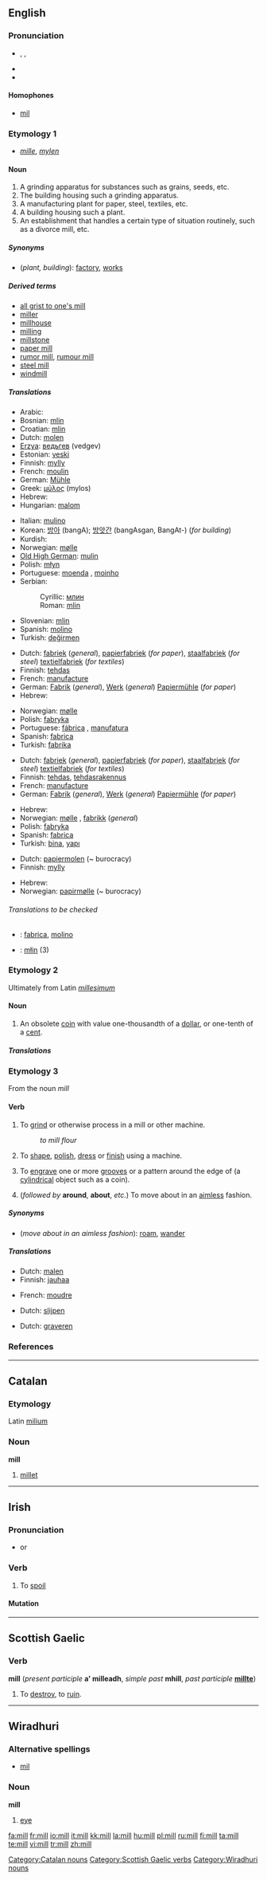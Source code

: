 ==English==

===Pronunciation===
* {{enPR|mĭl}}, {{IPA|/mɪl/}}, {{SAMPA|/mIl/}}
* {{audio|en-us-mill.ogg|Audio (US)}}
* {{rhymes|ɪl}}

====Homophones====
* [[mil]]

===Etymology 1===
* {{ME.}} ''[[mille]]'', {{OE.}} ''[[mylen]]''

====Noun====
{{en-noun}}

# A grinding apparatus for substances such as grains, seeds, etc.
# The building housing such a grinding apparatus.
# A manufacturing plant for paper, steel, textiles, etc.
# A building housing such a plant.
# An establishment that handles a certain type of situation routinely, such as a divorce mill, etc.

=====Synonyms=====
* (''plant, building''): [[factory]], [[works]]

=====Derived terms=====
* [[all grist to one's mill]]
* [[miller]]
* [[millhouse]]
* [[milling]]
* [[millstone]]
* [[paper mill]]
* [[rumor mill]], [[rumour mill]]
* [[steel mill]]
* [[windmill]]

=====Translations=====
{{trans-top|grinding apparatus or the building housing it}}
* Arabic: {{Arab|[[مطحنة]]}}
* Bosnian: [[mlin]] {{m}}
* Croatian: [[mlin]] {{m}}
* Dutch: [[molen]] {{m}}
* [[Erzya]]: [[ведьгев]] (vedgev)
* Estonian: [[veski]]
* Finnish: [[mylly]]
* French: [[moulin]] {{m}}
* German: [[Mühle]] {{f}}
* Greek: [[μύλος]] (mylos)
* Hebrew: {{he-translation|טחנה|tachánah}}
* Hungarian: [[malom]]
{{trans-mid}}
* Italian: [[mulino]] {{m}}
* Korean: [[방아]] (bangA); [[방앗간]] (bangAsgan, BangAt-) (''for building'')
* Kurdish: {{KUchar|[[ئاش]]}}
* Norwegian: [[mølle]] {{m}}
* [[Old High German]]: [[mulin]] {{f}}
* Polish: [[młyn]] {{m}}
* Portuguese: [[moenda]] {{f}}, [[moinho]] {{m}}
* Serbian:
*: Cyrillic: [[млин]] {{m}}
*: Roman: [[mlin]] {{m}}
* Slovenian: [[mlin]] {{m}}
* Spanish: [[molino]] {{m}}
* Turkish: [[değirmen]]
{{trans-bottom}}

{{trans-top|manufacturing plant}}
* Dutch: [[fabriek]] {{f}} (''general''), [[papierfabriek]] {{f}} (''for paper''), [[staalfabriek]] (''for steel'') [[textielfabriek]] (''for textiles'')
* Finnish: [[tehdas]]
* French: [[manufacture]] {{f}}
* German: [[Fabrik]] {{f}} (''general''), [[Werk]] {{n}} (''general'') [[Papiermühle]] {{f}} (''for paper'')
* Hebrew: {{he-translation|טחנה|tachánah}}
{{trans-mid}}
* Norwegian: [[mølle]] {{m}}
* Polish: [[fabryka]] {{f}}
* Portuguese: [[fábrica]] {{f}}, [[manufatura]] {{f}}
* Spanish: [[fabrica]] {{f}}
* Turkish: [[fabrika]]
{{trans-bottom}}

{{trans-top|building}}
* Dutch: [[fabriek]] {{f}} (''general''), [[papierfabriek]] {{f}} (''for paper''), [[staalfabriek]] (''for steel'') [[textielfabriek]] (''for textiles'')
* Finnish: [[tehdas]], [[tehdasrakennus]]
* French: [[manufacture]] {{f}}
* German: [[Fabrik]] {{f}} (''general''), [[Werk]] {{n}} (''general'') [[Papiermühle]] {{f}} (''for paper'')
{{trans-mid}}
* Hebrew: {{he-translation|טחנה|tachánah}}
* Norwegian: [[mølle]] {{m}}, [[fabrikk]] {{m}} (''general'')
* Polish: [[fabryka]] {{f}}
* Spanish: [[fabrica]] {{f}}
* Turkish: [[bina]], [[yapı]]
{{trans-bottom}}

{{trans-top|establishment that handles a certain type of situation routinely}}
* Dutch: [[papiermolen]] (~ burocracy)
* Finnish: [[mylly]]
{{trans-mid}}
* Hebrew: {{he-translation|טחנה|tachánah}}
* Norwegian: [[papirmølle]] {{m}}(~ burocracy)
{{trans-bottom}}

======Translations to be checked======
{{checktrans-top}}
* {{ttbc|Interlingua}}: [[fabrica]], [[molino]]
* {{ttbc|Kashubian}}: [[młin]] {{m}} (3)
{{trans-bottom}}

===Etymology 2===
Ultimately from Latin ''[[millesimum]]''

====Noun====
{{en-noun}}

# An obsolete [[coin]] with value one-thousandth of a [[dollar]], or one-tenth of a [[cent]].

=====Translations=====
{{trans-top|coin}}
{{trans-mid}}
{{trans-bottom}}

===Etymology 3===
From the noun ''mill''

====Verb====
{{en-verb}}

# {{transitive}} To [[grind]] or otherwise process in a mill or other machine.
#: ''to mill flour''
# {{transitive}} To [[shape]], [[polish]], [[dress]] or [[finish]] using a machine.
# {{transitive}} To [[engrave]] one or more [[groove]]s or a pattern around the edge of (a [[cylindrical]] object such as a coin).
# {{intransitive}} (''followed by'' '''around''', '''about''', ''etc.'') To move about in an [[aimless]] fashion.

=====Synonyms=====
* (''move about in an aimless fashion''): [[roam]], [[wander]]

=====Translations=====
{{trans-top|grind or process using a mill or other machine}}
* Dutch: [[malen]]
* Finnish: [[jauhaa]]
{{trans-mid}}
* French: [[moudre]]
{{trans-bottom}}

{{trans-top|shape, polish, etc, using a machine}}
* Dutch: [[slijpen]]
{{trans-mid}}
{{trans-bottom}}

{{trans-top|engrave groove around the edge of}}
* Dutch: [[graveren]]
{{trans-mid}}
{{trans-bottom}}

{{trans-top|move about in an aimless fashion}}
{{trans-mid}}
{{trans-bottom}}

===References===
{{R:Century 1911}}
{{R:Webster 1913}}

----

==Catalan==

===Etymology===
Latin [[milium]]

===Noun===
'''mill'''

# [[millet]]

[[Category:Catalan nouns]]

----

==Irish==

===Pronunciation===
* {{IPA|lang=ga|[mʲiːlʲ]}} or {{IPAchar|[mʲɪlʲ]}}

===Verb===
{{infl|ga|verb|present|milleann|past|mhill|future|millfidh|conditional|mhillfeadh|past participle|millte|verbal noun|milleadh}}

# To [[spoil]]

====Mutation====
{{ga mut cons|m|ill}}

----

==Scottish Gaelic==

===Verb===
'''mill''' (''present participle'' '''a' milleadh''', ''simple past'' '''mhill''', ''past participle'' '''[[millte]]''')

# To [[destroy]], to [[ruin]].

[[Category:Scottish Gaelic verbs]]

----

==Wiradhuri==

===Alternative spellings===
* [[mil]]

===Noun===
'''mill'''

# [[eye]]

[[Category:Wiradhuri nouns]]

[[fa:mill]]
[[fr:mill]]
[[io:mill]]
[[it:mill]]
[[kk:mill]]
[[la:mill]]
[[hu:mill]]
[[pl:mill]]
[[ru:mill]]
[[fi:mill]]
[[ta:mill]]
[[te:mill]]
[[vi:mill]]
[[tr:mill]]
[[zh:mill]]